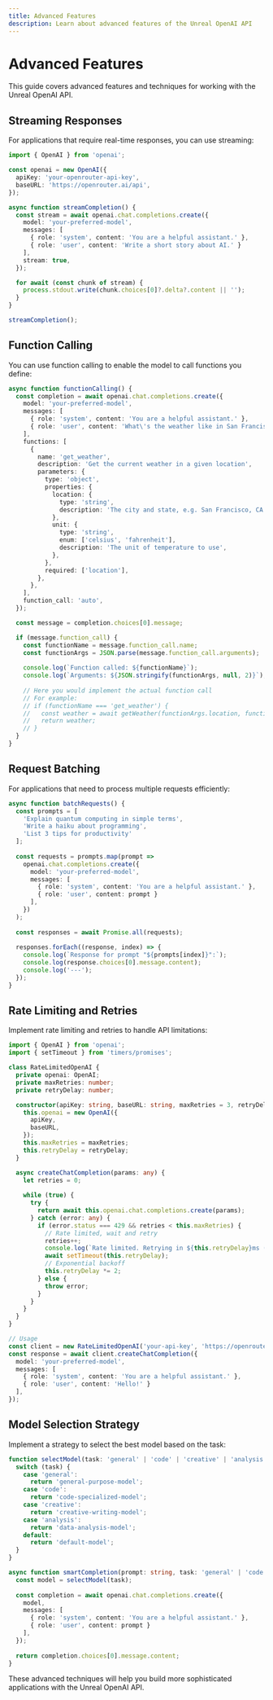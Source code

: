 ```yaml
---
title: Advanced Features
description: Learn about advanced features of the Unreal OpenAI API
---
```


# Advanced Features

This guide covers advanced features and techniques for working with the Unreal OpenAI API.

## Streaming Responses

For applications that require real-time responses, you can use streaming:

```typescript
import { OpenAI } from 'openai';

const openai = new OpenAI({
  apiKey: 'your-openrouter-api-key',
  baseURL: 'https://openrouter.ai/api',
});

async function streamCompletion() {
  const stream = await openai.chat.completions.create({
    model: 'your-preferred-model',
    messages: [
      { role: 'system', content: 'You are a helpful assistant.' },
      { role: 'user', content: 'Write a short story about AI.' }
    ],
    stream: true,
  });

  for await (const chunk of stream) {
    process.stdout.write(chunk.choices[0]?.delta?.content || '');
  }
}

streamCompletion();
```

## Function Calling

You can use function calling to enable the model to call functions you define:

```typescript
async function functionCalling() {
  const completion = await openai.chat.completions.create({
    model: 'your-preferred-model',
    messages: [
      { role: 'system', content: 'You are a helpful assistant.' },
      { role: 'user', content: 'What\'s the weather like in San Francisco?' }
    ],
    functions: [
      {
        name: 'get_weather',
        description: 'Get the current weather in a given location',
        parameters: {
          type: 'object',
          properties: {
            location: {
              type: 'string',
              description: 'The city and state, e.g. San Francisco, CA',
            },
            unit: {
              type: 'string',
              enum: ['celsius', 'fahrenheit'],
              description: 'The unit of temperature to use',
            },
          },
          required: ['location'],
        },
      },
    ],
    function_call: 'auto',
  });

  const message = completion.choices[0].message;

  if (message.function_call) {
    const functionName = message.function_call.name;
    const functionArgs = JSON.parse(message.function_call.arguments);
    
    console.log(`Function called: ${functionName}`);
    console.log(`Arguments: ${JSON.stringify(functionArgs, null, 2)}`);
    
    // Here you would implement the actual function call
    // For example:
    // if (functionName === 'get_weather') {
    //   const weather = await getWeather(functionArgs.location, functionArgs.unit);
    //   return weather;
    // }
  }
}
```

## Request Batching

For applications that need to process multiple requests efficiently:

```typescript
async function batchRequests() {
  const prompts = [
    'Explain quantum computing in simple terms',
    'Write a haiku about programming',
    'List 3 tips for productivity'
  ];
  
  const requests = prompts.map(prompt => 
    openai.chat.completions.create({
      model: 'your-preferred-model',
      messages: [
        { role: 'system', content: 'You are a helpful assistant.' },
        { role: 'user', content: prompt }
      ],
    })
  );
  
  const responses = await Promise.all(requests);
  
  responses.forEach((response, index) => {
    console.log(`Response for prompt "${prompts[index]}":`);
    console.log(response.choices[0].message.content);
    console.log('---');
  });
}
```

## Rate Limiting and Retries

Implement rate limiting and retries to handle API limitations:

```typescript
import { OpenAI } from 'openai';
import { setTimeout } from 'timers/promises';

class RateLimitedOpenAI {
  private openai: OpenAI;
  private maxRetries: number;
  private retryDelay: number;

  constructor(apiKey: string, baseURL: string, maxRetries = 3, retryDelay = 1000) {
    this.openai = new OpenAI({
      apiKey,
      baseURL,
    });
    this.maxRetries = maxRetries;
    this.retryDelay = retryDelay;
  }

  async createChatCompletion(params: any) {
    let retries = 0;
    
    while (true) {
      try {
        return await this.openai.chat.completions.create(params);
      } catch (error: any) {
        if (error.status === 429 && retries < this.maxRetries) {
          // Rate limited, wait and retry
          retries++;
          console.log(`Rate limited. Retrying in ${this.retryDelay}ms (${retries}/${this.maxRetries})`);
          await setTimeout(this.retryDelay);
          // Exponential backoff
          this.retryDelay *= 2;
        } else {
          throw error;
        }
      }
    }
  }
}

// Usage
const client = new RateLimitedOpenAI('your-api-key', 'https://openrouter.ai/api');
const response = await client.createChatCompletion({
  model: 'your-preferred-model',
  messages: [
    { role: 'system', content: 'You are a helpful assistant.' },
    { role: 'user', content: 'Hello!' }
  ],
});
```

## Model Selection Strategy

Implement a strategy to select the best model based on the task:

```typescript
function selectModel(task: 'general' | 'code' | 'creative' | 'analysis') {
  switch (task) {
    case 'general':
      return 'general-purpose-model';
    case 'code':
      return 'code-specialized-model';
    case 'creative':
      return 'creative-writing-model';
    case 'analysis':
      return 'data-analysis-model';
    default:
      return 'default-model';
  }
}

async function smartCompletion(prompt: string, task: 'general' | 'code' | 'creative' | 'analysis') {
  const model = selectModel(task);
  
  const completion = await openai.chat.completions.create({
    model,
    messages: [
      { role: 'system', content: 'You are a helpful assistant.' },
      { role: 'user', content: prompt }
    ],
  });
  
  return completion.choices[0].message.content;
}
```

These advanced techniques will help you build more sophisticated applications with the Unreal OpenAI API.
